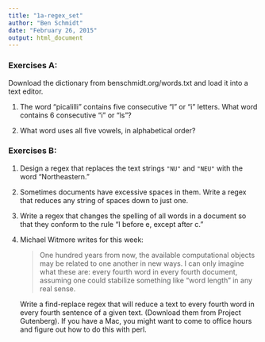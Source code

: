 ```yaml
---
title: "1a-regex_set"
author: "Ben Schmidt"
date: "February 26, 2015"
output: html_document
---
```




### Exercises A:
Download the dictionary from benschmidt.org/words.txt and load it into a text editor.

1. The word "picalilli" contains five consecutive "l" or "i" letters. What word contains 6 consecutive "i" or "ls"?

2. What word uses all five vowels, in alphabetical order?


### Exercises B:

1. Design a regex that replaces the text strings `"NU"` and `"NEU"` with the word "Northeastern."

2. Sometimes documents have excessive spaces in them. Write a regex that reduces any string of spaces down to just one.

3. Write a regex that changes the spelling of all words in a document so that they conform to the rule "I before e, except after c."

4. Michael Witmore writes for this week:

	> One hundred years from now, the available computational objects may be related to one another in new ways. I can only imagine what these are: every fourth word in every fourth document, assuming one could stabilize something like “word length” in any real sense.

	Write a find-replace regex that will reduce a text to every fourth word in every fourth sentence of a given text. (Download them from Project Gutenberg). If you have a Mac, you might want to come to office hours and figure out how to do this with perl.

